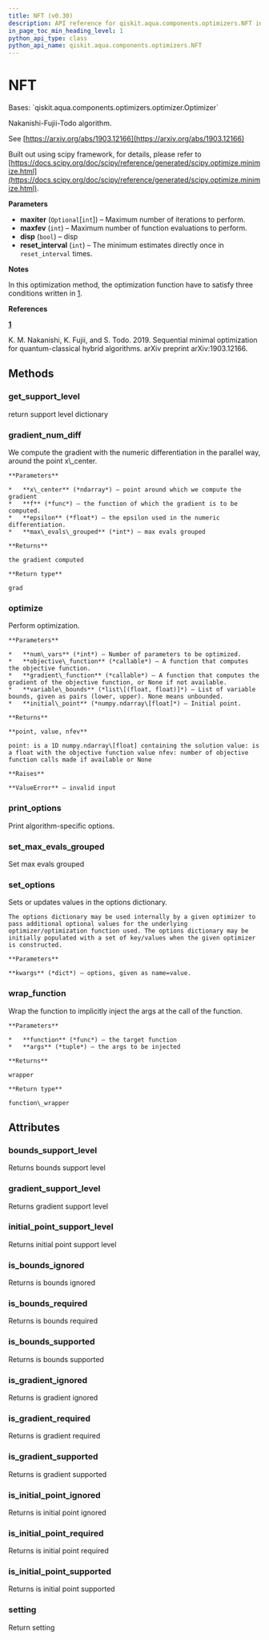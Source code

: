 ```yaml
---
title: NFT (v0.30)
description: API reference for qiskit.aqua.components.optimizers.NFT in qiskit v0.30
in_page_toc_min_heading_level: 1
python_api_type: class
python_api_name: qiskit.aqua.components.optimizers.NFT
---
```


# NFT

<Class id="qiskit.aqua.components.optimizers.NFT" isDedicatedPage={true} github="https://github.com/qiskit-community/qiskit-aqua/tree/stable/0.9/qiskit/aqua/components/optimizers/nft.py" signature="NFT(maxiter=None, maxfev=1024, disp=False, reset_interval=32)" modifiers="class">
  Bases: `qiskit.aqua.components.optimizers.optimizer.Optimizer`

  Nakanishi-Fujii-Todo algorithm.

  See [https://arxiv.org/abs/1903.12166](https://arxiv.org/abs/1903.12166)

  Built out using scipy framework, for details, please refer to [https://docs.scipy.org/doc/scipy/reference/generated/scipy.optimize.minimize.html](https://docs.scipy.org/doc/scipy/reference/generated/scipy.optimize.minimize.html).

  **Parameters**

  *   **maxiter** (`Optional`\[`int`]) – Maximum number of iterations to perform.
  *   **maxfev** (`int`) – Maximum number of function evaluations to perform.
  *   **disp** (`bool`) – disp
  *   **reset\_interval** (`int`) – The minimum estimates directly once in `reset_interval` times.

  **Notes**

  In this optimization method, the optimization function have to satisfy three conditions written in   <span id="id1" />[1](#id2).

  **References**

  <span id="id2" />

  **[1](#id1)**

  K. M. Nakanishi, K. Fujii, and S. Todo. 2019. Sequential minimal optimization for quantum-classical hybrid algorithms. arXiv preprint arXiv:1903.12166.

  ## Methods

  <span id="qiskit-aqua-components-optimizers-nft-get-support-level" />

  ### get\_support\_level

  <Function id="qiskit.aqua.components.optimizers.NFT.get_support_level" signature="NFT.get_support_level()">
    return support level dictionary
  </Function>

  <span id="qiskit-aqua-components-optimizers-nft-gradient-num-diff" />

  ### gradient\_num\_diff

  <Function id="qiskit.aqua.components.optimizers.NFT.gradient_num_diff" signature="NFT.gradient_num_diff(x_center, f, epsilon, max_evals_grouped=1)" modifiers="static">
    We compute the gradient with the numeric differentiation in the parallel way, around the point x\_center.

    **Parameters**

    *   **x\_center** (*ndarray*) – point around which we compute the gradient
    *   **f** (*func*) – the function of which the gradient is to be computed.
    *   **epsilon** (*float*) – the epsilon used in the numeric differentiation.
    *   **max\_evals\_grouped** (*int*) – max evals grouped

    **Returns**

    the gradient computed

    **Return type**

    grad
  </Function>

  <span id="qiskit-aqua-components-optimizers-nft-optimize" />

  ### optimize

  <Function id="qiskit.aqua.components.optimizers.NFT.optimize" signature="NFT.optimize(num_vars, objective_function, gradient_function=None, variable_bounds=None, initial_point=None)">
    Perform optimization.

    **Parameters**

    *   **num\_vars** (*int*) – Number of parameters to be optimized.
    *   **objective\_function** (*callable*) – A function that computes the objective function.
    *   **gradient\_function** (*callable*) – A function that computes the gradient of the objective function, or None if not available.
    *   **variable\_bounds** (*list\[(float, float)]*) – List of variable bounds, given as pairs (lower, upper). None means unbounded.
    *   **initial\_point** (*numpy.ndarray\[float]*) – Initial point.

    **Returns**

    **point, value, nfev**

    point: is a 1D numpy.ndarray\[float] containing the solution value: is a float with the objective function value nfev: number of objective function calls made if available or None

    **Raises**

    **ValueError** – invalid input
  </Function>

  <span id="qiskit-aqua-components-optimizers-nft-print-options" />

  ### print\_options

  <Function id="qiskit.aqua.components.optimizers.NFT.print_options" signature="NFT.print_options()">
    Print algorithm-specific options.
  </Function>

  <span id="qiskit-aqua-components-optimizers-nft-set-max-evals-grouped" />

  ### set\_max\_evals\_grouped

  <Function id="qiskit.aqua.components.optimizers.NFT.set_max_evals_grouped" signature="NFT.set_max_evals_grouped(limit)">
    Set max evals grouped
  </Function>

  <span id="qiskit-aqua-components-optimizers-nft-set-options" />

  ### set\_options

  <Function id="qiskit.aqua.components.optimizers.NFT.set_options" signature="NFT.set_options(**kwargs)">
    Sets or updates values in the options dictionary.

    The options dictionary may be used internally by a given optimizer to pass additional optional values for the underlying optimizer/optimization function used. The options dictionary may be initially populated with a set of key/values when the given optimizer is constructed.

    **Parameters**

    **kwargs** (*dict*) – options, given as name=value.
  </Function>

  <span id="qiskit-aqua-components-optimizers-nft-wrap-function" />

  ### wrap\_function

  <Function id="qiskit.aqua.components.optimizers.NFT.wrap_function" signature="NFT.wrap_function(function, args)" modifiers="static">
    Wrap the function to implicitly inject the args at the call of the function.

    **Parameters**

    *   **function** (*func*) – the target function
    *   **args** (*tuple*) – the args to be injected

    **Returns**

    wrapper

    **Return type**

    function\_wrapper
  </Function>

  ## Attributes

  ### bounds\_support\_level

  <Attribute id="qiskit.aqua.components.optimizers.NFT.bounds_support_level">
    Returns bounds support level
  </Attribute>

  ### gradient\_support\_level

  <Attribute id="qiskit.aqua.components.optimizers.NFT.gradient_support_level">
    Returns gradient support level
  </Attribute>

  ### initial\_point\_support\_level

  <Attribute id="qiskit.aqua.components.optimizers.NFT.initial_point_support_level">
    Returns initial point support level
  </Attribute>

  ### is\_bounds\_ignored

  <Attribute id="qiskit.aqua.components.optimizers.NFT.is_bounds_ignored">
    Returns is bounds ignored
  </Attribute>

  ### is\_bounds\_required

  <Attribute id="qiskit.aqua.components.optimizers.NFT.is_bounds_required">
    Returns is bounds required
  </Attribute>

  ### is\_bounds\_supported

  <Attribute id="qiskit.aqua.components.optimizers.NFT.is_bounds_supported">
    Returns is bounds supported
  </Attribute>

  ### is\_gradient\_ignored

  <Attribute id="qiskit.aqua.components.optimizers.NFT.is_gradient_ignored">
    Returns is gradient ignored
  </Attribute>

  ### is\_gradient\_required

  <Attribute id="qiskit.aqua.components.optimizers.NFT.is_gradient_required">
    Returns is gradient required
  </Attribute>

  ### is\_gradient\_supported

  <Attribute id="qiskit.aqua.components.optimizers.NFT.is_gradient_supported">
    Returns is gradient supported
  </Attribute>

  ### is\_initial\_point\_ignored

  <Attribute id="qiskit.aqua.components.optimizers.NFT.is_initial_point_ignored">
    Returns is initial point ignored
  </Attribute>

  ### is\_initial\_point\_required

  <Attribute id="qiskit.aqua.components.optimizers.NFT.is_initial_point_required">
    Returns is initial point required
  </Attribute>

  ### is\_initial\_point\_supported

  <Attribute id="qiskit.aqua.components.optimizers.NFT.is_initial_point_supported">
    Returns is initial point supported
  </Attribute>

  ### setting

  <Attribute id="qiskit.aqua.components.optimizers.NFT.setting">
    Return setting
  </Attribute>
</Class>

